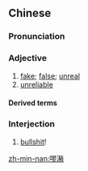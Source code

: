 ==Chinese==
{{zh-forms|fake; exaggerated|semen|alt=囂𪷰,囂韶,詨精,嚆精,嚎𤞚,嚎哮}}

===Pronunciation===
{{zh-pron
|mn=hau-siâu
|cat=a,intj
}}

===Adjective===
{{zh-adj}} {{tlb|zh|Min Nan|vulgar|slang}}

# [[fake]]; [[false]]; [[unreal]]
# [[unreliable]]

====Derived terms====
{{zh-der|嘐潲話}}

===Interjection===
{{zh-interj}}

# {{lb|zh|Min Nan|vulgar|slang}} [[bullshit]]!

[[zh-min-nan:嘐潲]]